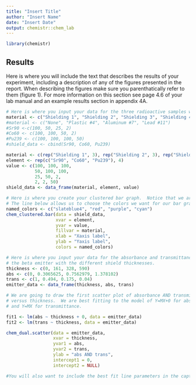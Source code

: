 ```yaml
---
title: "Insert Title"
author: "Insert Name"
date: "Insert Date"
output: chemistr::chem_lab
---
```



```r
library(chemistr)
```


## Results

Here is where you will include the text that describes the results of your experiment, including a description of any of the figures presented in the report.  When describing the figures make sure you parenthatically refer to them (figure 1).  For more information on this section see page 4.6 of your lab manual and an example results section in appendix 4A.

```r
# Here is where you input your data for the three radioactive samples with different shield types.  Notice, when inputing non-numeric data, the values must have parenthesis around them.  Also, notice that you should change the identity of the shields from their current names below.
material <- c("Shielding 1", "Shielding 2", "Shielding 3", "Shielding 4")
#material <- c("None", "Plastic #4", "Aluminum #7", "Lead #11")
#Sr90 <-c(100, 50, 25, 2)
#Co60 <- c(100, 100, 50, 2)
#Pu239 <- c(100, 100, 100, 50)
#shield_data <- cbind(Sr90, Co60, Pu239)
```

```r
material <- c(rep("Shielding 1", 3), rep("Shielding 2", 3), rep("Shielding 3", 3), rep("Shielding 4", 3))
element <- rep(c("Sr90", "Co60", "Pu239"), 4)
value <- c(100, 100, 100,
           50, 100, 100,
           25, 50, 2,
           2, 2, 50)
shield_data <- data_frame(material, element, value)
```

```r
# Here is where you create your clustered bar graph.  Notice that we are clustering by element, so we can better see which shields work best for each element. This will allow you to determine the type of radioactivity each element is emitting.
# The line below allows us to choose the colors we want for our bar graph. If you want to change the colors, R colors can be found at http://www.stat.columbia.edu/~tzheng/files/Rcolor.pdf 
named_colors <- c("slateblue4", "red", "purple", "cyan")
chem_clustered.bar(data = shield_data, 
                   xvar = element,
                   yvar = value,
                   fillvar = material,
                   xlab = "Xaxis label",
                   ylab = "Yaxis label",
                   colors = named_colors)
```


```r
# Here is where you input your data for the absorbance and transmittance of 
# the beta emitter with the different shield thicknesses.
thickness <- c(0, 161, 328, 590)
abs <- c(0, 0.3065625, 0.7562979, 1.378102)
trans <- c(1, 0.494, 0.175, 0.04)
emitter_data <- data_frame(thickness, abs, trans)
```


```r
# We are going to draw the first scatter plot of absorbance AND transmittance
# versus thickness.  We are best fitting to the model of Y=MX+0 for absorbance
# and Y=MX for transmittance.

fit1 <- lm(abs ~ thickness + 0, data = emitter_data)
fit2 <- lm(trans ~ thickness, data = emitter_data)

chem_dual.scatter(data = emitter_data, 
                  xvar = thickness, 
                  yvar1 = abs,
                  yvar2 = trans,
                  ylab = "abs AND trans",
                  intercept1 = 0,
                  intercept2 = NULL)

#You will also want to include the best fit line parameters in the caption.  In order to get the slope of your fit line, run this chunk and then type > fit1$coefficients or fit2$coefficients into your console.  This will give you the slope of the best fit line and if this is a good model, include this slope and its meaning in the graph caption.  
```

